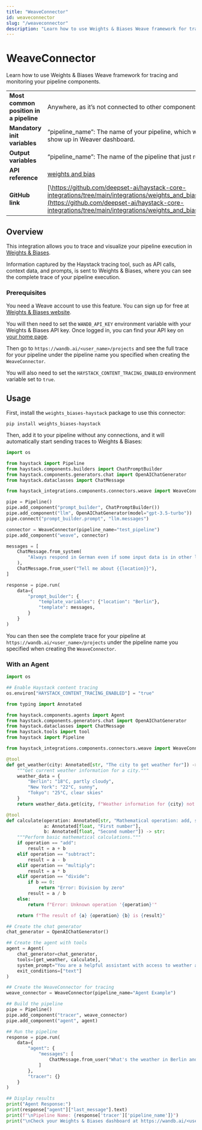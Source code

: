 ```yaml
---
title: "WeaveConnector"
id: weaveconnector
slug: "/weaveconnector"
description: "Learn how to use Weights & Biases Weave framework for tracing and monitoring your pipeline components."
---
```


# WeaveConnector

Learn how to use Weights & Biases Weave framework for tracing and monitoring your pipeline components.

|                                        |                                                                                                                                                                                                                         |
| -------------------------------------- | ----------------------------------------------------------------------------------------------------------------------------------------------------------------------------------------------------------------------- |
| **Most common position in a pipeline** | Anywhere, as it’s not connected to other components                                                                                                                                                                     |
| **Mandatory init variables**           | “pipeline_name”: The name of your pipeline, which will also show up in Weaver dashboard.                                                                                                                                |
| **Output variables**                   | “pipeline_name”: The name of the pipeline that just run                                                                                                                                                                 |
| **API reference**                      | [weights and bias](/reference/integrations-weights-bias)                                                                                                                                                                       |
| **GitHub link**                        | [\https://github.com/deepset-ai/haystack-core-integrations/tree/main/integrations/weights_and_biases_weave](https://github.com/deepset-ai/haystack-core-integrations/tree/main/integrations/weights_and_biases_weave) |

## Overview

This integration allows you to trace and visualize your pipeline execution in [Weights & Biases](https://wandb.ai/site/).

Information captured by the Haystack tracing tool, such as API calls, context data, and prompts, is sent to Weights & Biases, where you can see the complete trace of your pipeline execution.

### Prerequisites

You need a Weave account to use this feature. You can sign up for free at [Weights & Biases website](https://wandb.ai/site).

You will then need to set the `WANDB_API_KEY` environment variable with your Weights & Biases API key. Once logged in, you can find your API key on [your home page](https://wandb.ai/home).

Then go to `https://wandb.ai/<user_name>/projects` and see the full trace for your pipeline under the pipeline name you specified when creating the `WeaveConnector`.

You will also need to set the `HAYSTACK_CONTENT_TRACING_ENABLED` environment variable set to `true`.

## Usage

First, install the `weights_biases-haystack` package to use this connector:

```shell
pip install weights_biases-haystack
```

Then, add it to your pipeline without any connections, and it will automatically start sending traces to Weights & Biases:

```python
import os

from haystack import Pipeline
from haystack.components.builders import ChatPromptBuilder
from haystack.components.generators.chat import OpenAIChatGenerator
from haystack.dataclasses import ChatMessage

from haystack_integrations.components.connectors.weave import WeaveConnector

pipe = Pipeline()
pipe.add_component("prompt_builder", ChatPromptBuilder())
pipe.add_component("llm", OpenAIChatGenerator(model="gpt-3.5-turbo"))
pipe.connect("prompt_builder.prompt", "llm.messages")

connector = WeaveConnector(pipeline_name="test_pipeline")
pipe.add_component("weave", connector)

messages = [
    ChatMessage.from_system(
        "Always respond in German even if some input data is in other languages."
    ),
    ChatMessage.from_user("Tell me about {{location}}"),
]

response = pipe.run(
    data={
        "prompt_builder": {
            "template_variables": {"location": "Berlin"},
            "template": messages,
        }
    }
)
```

You can then see the complete trace for your pipeline at `https://wandb.ai/<user_name>/projects` under the pipeline name you specified when creating the `WeaveConnector`.

### With an Agent

```python
import os

## Enable Haystack content tracing
os.environ["HAYSTACK_CONTENT_TRACING_ENABLED"] = "true"

from typing import Annotated

from haystack.components.agents import Agent
from haystack.components.generators.chat import OpenAIChatGenerator
from haystack.dataclasses import ChatMessage
from haystack.tools import tool
from haystack import Pipeline

from haystack_integrations.components.connectors.weave import WeaveConnector

@tool
def get_weather(city: Annotated[str, "The city to get weather for"]) -> str:
    """Get current weather information for a city."""
    weather_data = {
        "Berlin": "18°C, partly cloudy",
        "New York": "22°C, sunny",
        "Tokyo": "25°C, clear skies"
    }
    return weather_data.get(city, f"Weather information for {city} not available")

@tool
def calculate(operation: Annotated[str, "Mathematical operation: add, subtract, multiply, divide"],
              a: Annotated[float, "First number"],
              b: Annotated[float, "Second number"]) -> str:
    """Perform basic mathematical calculations."""
    if operation == "add":
        result = a + b
    elif operation == "subtract":
        result = a - b
    elif operation == "multiply":
        result = a * b
    elif operation == "divide":
        if b == 0:
            return "Error: Division by zero"
        result = a / b
    else:
        return f"Error: Unknown operation '{operation}'"

    return f"The result of {a} {operation} {b} is {result}"

## Create the chat generator
chat_generator = OpenAIChatGenerator()

## Create the agent with tools
agent = Agent(
    chat_generator=chat_generator,
    tools=[get_weather, calculate],
    system_prompt="You are a helpful assistant with access to weather and calculator tools. Use them when needed.",
    exit_conditions=["text"]
)

## Create the WeaveConnector for tracing
weave_connector = WeaveConnector(pipeline_name="Agent Example")

## Build the pipeline
pipe = Pipeline()
pipe.add_component("tracer", weave_connector)
pipe.add_component("agent", agent)

## Run the pipeline
response = pipe.run(
    data={
        "agent": {
            "messages": [
                ChatMessage.from_user("What's the weather in Berlin and calculate 15 + 27?")
            ]
        },
        "tracer": {}
    }
)

## Display results
print("Agent Response:")
print(response["agent"]["last_message"].text)
print(f"\nPipeline Name: {response['tracer']['pipeline_name']}")
print("\nCheck your Weights & Biases dashboard at https://wandb.ai/<user_name>/projects to see the traces!")
```
